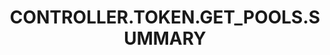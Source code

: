 ---
title: 'CONTROLLER.TOKEN.GET_POOLS.SUMMARY'
openapi: '/cn/api-reference/openapi-cn.json GET /token/{chain}/{tokenAddress}/pools'
---
